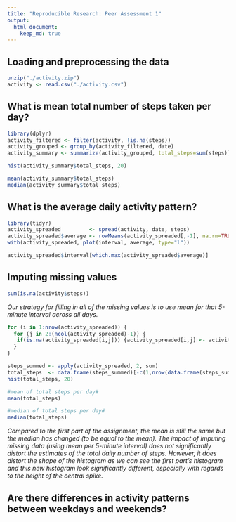 ```yaml
---
title: "Reproducible Research: Peer Assessment 1"
output: 
  html_document:
    keep_md: true
---
```


## Loading and preprocessing the data

```r
unzip("./activity.zip")
activity <- read.csv("./activity.csv")
```

## What is mean total number of steps taken per day?

```r
library(dplyr)
activity_filtered <- filter(activity, !is.na(steps))
activity_grouped <- group_by(activity_filtered, date)
activity_summary <- summarize(activity_grouped, total_steps=sum(steps))
```

```r
hist(activity_summary$total_steps, 20)
```

```r
mean(activity_summary$total_steps)
median(activity_summary$total_steps)
```

## What is the average daily activity pattern?

```r
library(tidyr)
activity_spreaded         <- spread(activity, date, steps)
activity_spreaded$average <- rowMeans(activity_spreaded[,-1], na.rm=TRUE)
with(activity_spreaded, plot(interval, average, type="l"))
```

```r
activity_spreaded$interval[which.max(activity_spreaded$average)]
```

## Imputing missing values

```r
sum(is.na(activity$steps))
```

*Our strategy for filling in all of the missing values is to use mean for that 5-minute interval across all days.*

```r
for (i in 1:nrow(activity_spreaded)) {
  for (j in 2:(ncol(activity_spreaded)-1)) {
   if(is.na(activity_spreaded[i,j])) {activity_spreaded[i,j] <- activity_spreaded$average[i]} 
  }
}
```

```r
steps_summed <- apply(activity_spreaded, 2, sum)
total_steps  <- data.frame(steps_summed)[-c(1,nrow(data.frame(steps_summed))),]
hist(total_steps, 20)

#mean of total steps per day#
mean(total_steps)

#median of total steps per day#
median(total_steps)
```

*Compared to the first part of the assignment, the mean is still the same but the median has changed (to be equal to the mean). The impact of imputing missing data (using mean per 5-minute interval) does not significantly distort the estimates of the total daily number of steps. However, it does distort the shape of the histogram as we can see the first part's histogram and this new histogram look significantly different, especially with regards to the height of the central spike.*

## Are there differences in activity patterns between weekdays and weekends?

